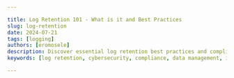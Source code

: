```yaml
---

title: Log Retention 101 - What is it and Best Practices
slug: log-retention
date: 2024-07-21
tags: [logging]
authors: [eromosele]
description: Discover essential log retention best practices and compliance requirements, covering the logs' types, the log data lifecycle, the benefits and challenges of log retention, best practices, compliance considerations, and the tools and technologies available for effective log management.
keywords: [log retention, cybersecurity, compliance, data management, incident response, log analysis, regulatory requirements, data protection]

---
```


<head>
<script
    type="application/ld+json"
    dangerouslySetInnerHTML={{ __html: JSON.stringify({
  "@context": "https://schema.org",
  "@type": "TechArticle",
  "headline": "Log Retention 101 - What is it and Best Practices",
  "alternativeHeadline": "Discover essential log retention best practices and compliance requirements, covering the logs' types, the log data lifecycle, the benefits and challenges of log retention, best practices, compliance considerations, and the tools and technologies available for effective log management.",
  "author": {
    "@type": "Person",
    "name": "Eromosele"
  },
  "publisher": {
    "@type": "Organization",
    "name": "SigNoz",
    "logo": {
      "@type": "ImageObject",
      "url": "https://signoz.io/img/SigNozLogo-orange.svg"
    }
  },
  "datePublished": "2024-07-21T00:00:00Z",
  "dateModified": "2024-07-21T00:00:00Z",
  "mainEntityOfPage": {
    "@type": "WebPage",
    "@id": "https://signoz.io/guides/log-retention/"
  },
  "description": "Discover essential log retention best practices and compliance requirements, covering the logs' types, the log data lifecycle, the benefits and challenges of log retention, best practices, compliance considerations, and the tools and technologies available for effective log management.",
  "keywords": ["log retention", "cybersecurity", "compliance", "data management", "incident response", "log analysis", "regulatory requirements", "data protection"],
  "articleSection": "Technology",
  "inLanguage": "en",
  "isPartOf": {
    "@type": "Blog",
    "name": "SigNoz Blog",
    "url": "https://signoz.io/blog/"
  },
  "about": [
    {
      "@type": "Thing",
      "name": "Log Retention",
      "description": "The process of storing log data for a specified period, which is crucial for various industries such as finance, healthcare, and technology."
    },
    {
      "@type": "Thing",
      "name": "Compliance",
      "description": "Ensuring that log retention practices meet the specific requirements of relevant regulations."
    },
    {
      "@type": "Thing",
      "name": "Best Practices",
      "description": "Effective strategies and practices for implementing log retention policies."
    }
  ],
  "mentions": [
    {
      "@type": "SoftwareApplication",
      "name": "SigNoz",
      "applicationCategory": "Observability Platform"
    },
    {
      "@type": "SoftwareApplication",
      "name": "Splunk",
      "applicationCategory": "Log Management Solution"
    },
    {
      "@type": "SoftwareApplication",
      "name": "LogRhythm",
      "applicationCategory": "Log Management and SIEM Solution"
    }
  ],
  "mainEntity": {
    "@type": "FAQPage",
    "mainEntity": [
      {
        "@type": "Question",
        "name": "What is log file retention?",
        "acceptedAnswer": {
          "@type": "Answer",
          "text": "Log file retention refers to the practice of storing log files for a specified period according to organizational policies or regulatory requirements."
        }
      },
      {
        "@type": "Question",
        "name": "How long should logs be kept?",
        "acceptedAnswer": {
          "@type": "Answer",
          "text": "The duration for which logs should be kept depends on several factors: Regulatory Requirements, Business Needs, and Compliance Policies."
        }
      },
      {
        "@type": "Question",
        "name": "What is audit log retention?",
        "acceptedAnswer": {
          "@type": "Answer",
          "text": "Audit log retention specifically refers to the storage and management of audit logs, which are records of system and user activities intended for security and compliance auditing."
        }
      },
      {
        "@type": "Question",
        "name": "What is the difference between log retention and log preservation?",
        "acceptedAnswer": {
          "@type": "Answer",
          "text": "Log retention refers to the practice of storing logs for a specified period according to regulatory, business, or operational requirements while log preservation focuses on the long-term maintenance of logs to ensure they remain intact, unaltered, and accessible."
        }
      },
      {
        "@type": "Question",
        "name": "What is the difference between log retention and log archiving?",
        "acceptedAnswer": {
          "@type": "Answer",
          "text": "Log retention refers to keeping logs for a specified period, while log archiving involves moving older logs to long-term storage for future reference or compliance purposes."
        }
      },
      {
        "@type": "Question",
        "name": "How long should I retain my logs?",
        "acceptedAnswer": {
          "@type": "Answer",
          "text": "Retention periods depend on your industry, compliance requirements, and operational needs. Generally, aim for at least one year for critical logs, but some regulations may require longer periods."
        }
      },
      {
        "@type": "Question",
        "name": "Can I use cloud storage for log retention?",
        "acceptedAnswer": {
          "@type": "Answer",
          "text": "Yes, cloud storage can be a cost-effective solution for log retention. However, ensure the cloud provider meets your security and compliance requirements, and implement proper encryption and access controls."
        }
      },
      {
        "@type": "Question",
        "name": "What should I do if I discover gaps in my log retention?",
        "acceptedAnswer": {
          "@type": "Answer",
          "text": "Document the gap, assess its impact on compliance and security, and implement measures to prevent future occurrences. Consider consulting with legal counsel if the gap may have compliance implications."
        }
      }
    ]
  }
}) }} />
</head>

Log retention is the process of storing log data for a specified period. Logs, which record events within software applications, operating systems, and other digital systems, contain valuable information about system activities, user actions, and other critical events. Log retention is crucial across various industries such as finance, healthcare, and technology. In finance, logs help track transactions and detect fraud. In healthcare, they ensure compliance with patient privacy regulations. In technology, logs assist in troubleshooting and improving system performance.

This article provides a comprehensive guide on log retention, covering the logs' types, the log data lifecycle, the benefits and challenges of log retention, best practices, compliance considerations, and the tools and technologies available for effective log management.

## Understanding Log Retention

A well-crafted log retention policy outlines:

1. Types of logs to be retained
2. Duration of retention for each log type
3. Storage methods and access controls
4. Procedures for log review and analysis

It's important to note that log retention differs from log management. While retention focuses on storing logs, management encompasses the entire lifecycle — from collection and storage to analysis and disposal.

### Types of Logs

- System Logs: These logs record events generated by the operating system, such as system boot, shutdown, and errors.
- Application Logs: These logs are created by software applications and include information about application operations, user interactions, and errors.
- Security Logs: These logs track security-related events such as login attempts, access control changes, and potential security breaches.
- Network Logs: Logs that capture network traffic and activities, including connection attempts, data transfers, and firewall actions.
- Audit Logs: Logs that provide a record of system access and operations for auditing and compliance purposes.

### Lifecycle of Log Data

<Figure src="/img/guides/2024/07/log-retention-Napkin_Selection_Log_Retention.webp" alt="Napkin Selection Log Retention.webp" caption="Lifecycle of log data" />

1. Generation: Logs are created by systems, applications, and network devices.
2. Collection: Logs are gathered from various sources into a central repository.
3. Storage: Logs are stored in databases, files, or log management systems.
4. Retention: Logs are kept for a specific period based on policies and regulations.
5. Analysis: Logs are analyzed to gain insights and detect issues.
6. Deletion: Logs are deleted once they are no longer needed or as per the retention policy.

## Benefits of Log Retention

1. Enhanced Security: Log retention helps in detecting and investigating security incidents. By analyzing logs, organizations can identify unusual activities, potential breaches, and vulnerabilities.
2. Compliance: Many industries are required to keep logs for a certain period to comply with legal and regulatory requirements. Proper log retention helps in meeting these compliance standards and avoiding penalties.
3. Troubleshooting: Logs provide detailed information about system and application performance. They are invaluable for diagnosing and resolving issues, ensuring smoother operations.
4. Performance Monitoring: Continuous log retention allows for monitoring the performance of systems and applications over time, helping to identify and address performance bottlenecks.
5. Historical Analysis: Retained logs provide a historical record that can be used for trend analysis, forecasting, and improving system designs.

## Challenges in Log Retention

1. Storage Costs: Storing large volumes of logs over long periods can be expensive. Efficient storage solutions are required to manage costs.
2. Management Complexity: Handling and organizing vast amounts of log data can be complex. Effective log management tools and strategies are essential.
3. Privacy Concerns: Logs often contain sensitive information. Ensuring the privacy and security of log data is critical to prevent unauthorized access and data breaches.
4. Data Integrity: Maintaining the integrity of log data over time is essential to ensure that logs remain accurate and reliable.

## Best Practices for Log Retention

To implement an effective log retention strategy, consider these best practices:

1. Conduct a Risk Assessment: Determine appropriate retention periods based on your organization's specific risks and compliance needs.
2. Implement Secure Storage: Use encrypted, tamper-evident storage solutions to protect log integrity.
3. Establish Access Controls: Limit log access to authorized personnel only, maintaining a clear audit trail of access attempts.
4. Create a Log Rotation Strategy: Implement a system to archive older logs while maintaining easy accessibility.
5. Ensure Log Integrity: Use cryptographic hashing or digital signatures to detect any tampering attempts.

## Compliance and Regulatory Considerations

### Overview of Key Regulations Affecting Log Retention

- GDPR (General Data Protection Regulation): Requires organizations to protect personal data and keep records of data processing activities.
- HIPAA (Health Insurance Portability and Accountability Act): Mandates the protection of health information and requires logs for auditing purposes.
- SOX (Sarbanes-Oxley Act): Requires accurate financial reporting and the retention of relevant logs to prevent fraud.
- PCI DSS (Payment Card Industry Data Security Standard): Requires the retention of logs related to payment card transactions to detect and prevent fraud.

### Retention Period Guidelines

Retention periods vary based on industry standards and specific log types. Here are some general guidelines:

- PCI DSS: Requires at least one year of log retention
- HIPAA: Recommends six years of log retention
- SOX: Mandates seven years of log retention for financial data

Balance these requirements with storage costs and operational needs. For non-critical logs, consider shorter retention periods to optimize resources.

### Aligning Log Retention with Compliance

Ensure that your log retention policies and practices meet the specific requirements of relevant regulations. Regularly review and update your policies to remain compliant.

### Case studies of regulatory fines and breaches due to poor log retention

- Meta Platforms Ireland Ltd. - €1.2bn fine (2023)
    
    GDPR breaches - Art. 46 (1)
    
    Ireland's Data Protection Commission (DPC) found Meta to violate GDPR international transfer guidelines. The record-breaking fine of €1.2bn was issued to Facebook's parent company after it mishandled personal data when transferring it between Europe and the United States (US).
    
    At the heart of the breach is Meta's transfer of data to the US based on standard contractual clauses since 2020. This is the only valid way to transfer data between the EU and the US, provided there is an adequate level of data protection, which Meta failed to provide.
    
    In addition to the fine, Meta has been ordered to bring its data transfers into compliance with the GDPR. Meta has stated that it will appeal this decision.
    
- Amazon Europe - €746m fine (2021)
    
    GDPR breaches - Non-compliance with general data processing principles
    
    In 2021, Luxembourg's National Commission for Data Protection (CNPD) fined Amazon Europe a record-breaking €746 million in respect of how it uses customer data for targeted advertising purposes.
    
    In 2018, the French privacy rights group La Quadrature du Net submitted a complaint.
    
    The complaint - which also targeted Apple, Facebook, Google, and LinkedIn - was filed on behalf of more than 10,000 customers. It alleged that Amazon had manipulated customers for commercial means by choosing what advertising and information they received.
    
    The CNPD ruled that Amazon must commit to changing its business practices.
    

## Implementing Effective Log Retention

To put these practices into action:

1. Choose the Right Tools: Select log management systems that support your retention needs and integrate with your existing infrastructure.
2. Automate Log Processes: Implement automated solutions for log collection, storage, and analysis to reduce manual errors and improve efficiency.
3. Establish Review Procedures: Set up regular log review processes and automated alerts for suspicious activities.
4. Train Your Team: Ensure all relevant staff understand log retention policies and procedures.

## Tools and Technologies for Log Retention

### Popular Log Management Solutions

- Signoz: An open-source observability platform that helps developers monitor and troubleshoot their applications using logs, metrics, and traces.
    
    <GetStartedSigNoz />
    
- Splunk: A powerful tool for collecting, analyzing, and visualizing log data.
- LogRhythm: An integrated platform for security information and event management (SIEM) and log management.

### Features to Look For

- Scalability: Ability to handle increasing volumes of log data.
- Security Features: Includes encryption, access controls, and compliance reporting.
- Ease of Use: User-friendly interfaces and automation capabilities.
- Integration: Compatibility with various systems and applications.

### Comparing On-Premises vs. Cloud-Based Solutions

- On-Premises: Provides more control over data but requires significant upfront investment and maintenance.
- Cloud-Based: Offers flexibility, scalability, and reduced maintenance but depends on the reliability and security of the cloud provider.

## Overcoming Log Retention Challenges

Common challenges in log retention include:

1. High Log Volumes: Implement log aggregation and compression techniques to manage large data volumes efficiently.
2. Storage Limitations: Consider tiered storage solutions — keeping recent logs readily accessible and archiving older ones.
3. Data Privacy: Develop procedures to redact or encrypt sensitive information in logs while maintaining their usefulness.
4. Regulatory Conflicts: When faced with conflicting retention requirements, err on the side of longer retention periods unless explicitly prohibited.

## Conclusion

Here’s a summary of key points to consider:

- Enhanced Security: Logs are crucial for detecting and investigating security incidents, identifying unusual activities, and addressing vulnerabilities.
- Compliance: Adhering to regulations such as GDPR, HIPAA, SOX, and PCI DSS requires meticulous log management to avoid penalties and ensure data protection.
- Troubleshooting and Performance Monitoring: Logs provide valuable insights for diagnosing issues, optimizing performance, and tracking system health over time.
- Challenges: Managing log data involves addressing storage costs, complexity, privacy concerns, and ensuring data integrity.
- Best Practices:
    - Establish Clear Retention Policies: Define retention timelines based on business needs and regulatory requirements.
    - Implement Efficient Storage Solutions: Choose scalable and cost-effective storage options, whether on-premises or cloud-based.
    - Ensure Data Security and Privacy: Apply robust security measures including encryption and access controls.
    - Automate Log Management: Use automated tools for consistent and error-free log handling.
- Compliance Considerations:
    - Review Key Regulations: Regularly update log retention practices to align with current regulations.
    - Learn from Case Studies: Understand the implications of regulatory fines and breaches to refine your log management strategies.
- Tools and Technologies:
    - Choose Suitable Solutions: Evaluate tools like Signoz for their scalability, security features, and integration capabilities.
    - Weigh On-Premises vs. Cloud-Based: Consider the trade-offs between control, investment, and maintenance in choosing your log management approach.

## FAQS

### What is log file retention?

Log file retention refers to the practice of storing log files for a specified period according to organizational policies or regulatory requirements.

### How long should logs be kept?

The duration for which logs should be kept depends on several factors:

- Regulatory Requirements
- Business Needs
- Compliance Policies

### What is audit log retention?

Audit log retention specifically refers to the storage and management of audit logs, which are records of system and user activities intended for security and compliance auditing.

### What is the difference between log retention and log preservation?

Log Retention refers to the practice of storing logs for a specified period according to regulatory, business, or operational requirements while log preservation focuses on the long-term maintenance of logs to ensure they remain intact, unaltered, and accessible. 

### What is the difference between log retention and log archiving?

Log retention refers to keeping logs for a specified period, while log archiving involves moving older logs to long-term storage for future reference or compliance purposes.

### How long should I retain my logs?

Retention periods depend on your industry, compliance requirements, and operational needs. Generally, aim for at least one year for critical logs, but some regulations may require longer periods.

### Can I use cloud storage for log retention?

Yes, cloud storage can be a cost-effective solution for log retention. However, ensure the cloud provider meets your security and compliance requirements, and implement proper encryption and access controls.

### What should I do if I discover gaps in my log retention?

Document the gap, assess its impact on compliance and security, and implement measures to prevent future occurrences. Consider consulting with legal counsel if the gap may have compliance implications.
